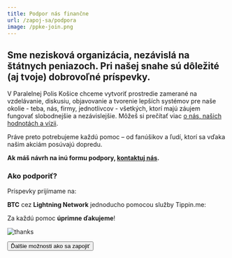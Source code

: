 ```yaml
---
title: Podpor nás finančne
url: /zapoj-sa/podpora
image: /ppke-join.png
---
```



## Sme nezisková organizácia, nezávislá na štátnych peniazoch. Pri našej snahe sú dôležité (aj tvoje) dobrovoľné príspevky.

V Paralelnej Polis Košice chceme vytvoriť prostredie zamerané na vzdelávanie, diskusiu, objavovanie a tvorenie lepších systémov pre naše okolie - teba, nás, firmy, jednotlivcov - všetkých, ktorí majú záujem fungovať slobodnejšie a nezávislejšie. Môžeš si prečítať viac [o nás, našich hodnotách a vízii](/o-paralelnej-polis).

Práve preto potrebujeme každú pomoc – od fanúšikov a ľudí, ktorí sa vďaka našim akciám posúvajú dopredu.

**Ak máš návrh na inú formu podpory, [kontaktuj nás](mailto:info@ppke.sk?subject=Podpora).**

### Ako podporiť?

Príspevky prijímame na:

<CryptoAddresses />

**BTC** cez **Lightning Network** jednoducho pomocou služby Tippin.me:

<TippinWidget />

Za každú pomoc **úprimne ďakujeme**!

![thanks](https://i.giphy.com/media/14bhmZtBNhVnIk/giphy.webp)

<Button to="/zapoj-sa">Ďalšie možnosti ako sa zapojiť</Button>
